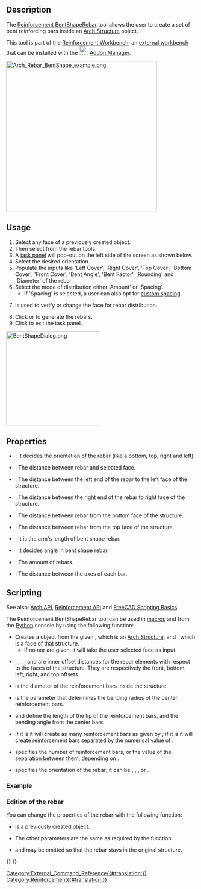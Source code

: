 <languages/>

{{Docnav
|[[Reinforcement_StirrupRebar|StirrupRebar]]
|[[Reinforcement_HelicalRebar|HelicalRebar]]
|[[Reinforcement_Workbench|Reinforcement]]
|IconL=Reinforcement_StirrupRebar.svg
|IconR=Reinforcement_HelicalRebar.svg
|IconC=Reinforcement_Workbench.svg
}}

{{GuiCommand
|Name=Reinforcement BentShapeRebar
|MenuLocation=3D/BIM → Reinforcement Tools → Bent-Shape Rebar
|Workbenches=[[Reinforcement_Workbench|Reinforcement]], [[BIM_Workbench|BIM]]
|Version=0.17
|SeeAlso=
}}

==Description==

The [[Reinforcement_BentShapeRebar|Reinforcement BentShapeRebar]] tool allows the user to create a set of bent reinforcing bars inside an [[Arch_Structure|Arch Structure]] object.

This tool is part of the [[Reinforcement_Workbench|Reinforcement Workbench]], an [[External_workbenches|external workbench]] that can be installed with the [[Image:Std_AddonMgr.svg|24px]] [[Std_AddonMgr|Addon Manager]].

[[Image:Arch_Rebar_BentShape_example.png|400px]]
{{Caption|Two sets of bent reinforcement bars inside an [[Arch Structure|Arch Structure]]}}

==Usage==

# Select any face of a previously created {{Button|[[Image:Arch_Structure.svg|16px]] [[Arch_Structure|Structure]]}} object.
# Then select {{Button|[[Image:Reinforcement_BentShapeRebar.svg|16px]] [[Reinforcement_BentShapeRebar|Bent-Shape Rebar]]}} from the rebar tools.
# A [[Task_Panel|task panel]] will pop-out on the left side of the screen as shown below.
# Select the desired orientation.
# Populate the inputs like 'Left Cover', 'Right Cover', 'Top Cover', 'Bottom Cover', 'Front Cover', 'Bent Angle', 'Bent Factor', 'Rounding' and 'Diameter' of the rebar.
# Select the mode of distribution either 'Amount' or 'Spacing'.
#* If 'Spacing' is selected, a user can also opt for [[Reinforcement_Custom_Spacing|custom spacing]].
# {{Button|Pick Selected Face}} is used to verify or change the face for rebar distribution.
# Click {{Button|OK}} or {{Button|Apply}} to generate the rebars.
# Click {{Button|Cancel}} to exit the task panel.

[[Image:BentShapeDialog.png|250px]]
{{Caption|Task panel for the tool}}

==Properties== 

* {{PropertyData|Orientation}}: It decides the orientation of the rebar (like a bottom, top, right and left).
* {{PropertyData|Front Cover}}: The distance between rebar and selected face.
* {{PropertyData|Left Cover}}: The distance between the left end of the rebar to the left face of the structure.
* {{PropertyData|Right Cover}}: The distance between the right end of the rebar to right face of the structure.
* {{PropertyData|Bottom Cover}}: The distance between rebar from the bottom face of the structure.
* {{PropertyData|Top Cover}}: The distance between rebar from the top face of the structure.
* {{PropertyData|Anchor Length}}: It is the arm's length of bent shape rebar.
* {{PropertyData|Bent Angle}}: It decides angle in bent shape rebar.
* {{PropertyData|Amount}}: The amount of rebars.
* {{PropertyData|Spacing}}: The distance between the axes of each bar.

==Scripting==

See also: [[Arch API|Arch API]], [[Reinforcement API|Reinforcement API]] and [[FreeCAD Scripting Basics|FreeCAD Scripting Basics]].

The Reinforcement BentShapeRebar tool can be used in [[Macros|macros]] and from the [[Python|Python]] console by using the following function:
{{Code|code=
Rebar = makeBentShapeRebar(f_cover, b_cover, l_cover, r_cover,
                           diameter, t_cover, bentLength, bentAngle, rounding, amount_spacing_check, amount_spacing_value, orientation="Bottom",
                           structure=None, facename=None)
}}

* Creates a {{incode|Rebar}} object from the given {{incode|structure}}, which is an [[Arch Structure|Arch Structure]], and {{incode|facename}}, which is a face of that structure.
** If no {{incode|structure}} nor {{incode|facename}} are given, it will take the user selected face as input.
* {{incode|f_cover}}, {{incode|b_cover}}, {{incode|l_cover}}, {{incode|r_cover}}, and {{incode|t_cover}} are inner offset distances for the rebar elements with respect to the faces of the structure. They are respectively the front, bottom, left, right, and top offsets.
* {{incode|diameter}} is the diameter of the reinforcement bars inside the structure.
* {{incode|rounding}} is the parameter that determines the bending radius of the center reinforcement bars.
* {{incode|bentLength}} and {{incode|bentAngle}} define the length of the tip of the reinforcement bars, and the bending angle from the center bars.
* {{incode|amount_spacing_check}} if it is {{incode|True}} it will create as many reinforcement bars as given by {{incode|amount_spacing_value}}; if it is {{incode|False}} it will create reinforcement bars separated by the numerical value of {{incode|amount_spacing_value}}.
* {{incode|amount_spacing_value}} specifies the number of reinforcement bars, or the value of the separation between them, depending on {{incode|amount_spacing_check}}.
* {{incode|orientation}} specifies the orientation of the rebar; it can be {{incode|"Bottom"}}, {{incode|"Top"}}, {{incode|"Left"}}, or {{incode|"Right"}}.

=== Example ===

{{Code|code=
import FreeCAD, Arch, BentShapeRebar

Structure = Arch.makeStructure(length=1000, width=1000, height=100)
Structure.ViewObject.Transparency = 80
FreeCAD.ActiveDocument.recompute()

Rebar = BentShapeRebar.makeBentShapeRebar(50, 20, 20, 20,
                                          8, 40, 100, 135, 2, True, 4, "Bottom", Structure, "Face4")
Rebar.ViewObject.ShapeColor = (0.9, 0.0, 0.0)

Rebar2 = BentShapeRebar.makeBentShapeRebar(50, 40, 20, 20,
                                           8, 20, 100, 135, 2, True, 4, "Bottom", Structure, "Face6")
Rebar2.ViewObject.ShapeColor = (0.0, 0.0, 0.9) 
}}

=== Edition of the rebar ===

You can change the properties of the rebar with the following function:

{{Code|code=
editBentShapeRebar(Rebar, f_cover, b_cover, l_cover, r_cover,
                   diameter, t_cover, bentLength, bentAngle, rounding, amount_spacing_check, amount_spacing_value, orientation,
                   structure=None, facename=None)
}}

* {{incode|Rebar}} is a previously created {{incode|BentShapeRebar}} object.
* The other parameters are the same as required by the {{incode|makeBentShapeRebar()}} function.
* {{incode|structure}} and {{incode|facename}} may be omitted so that the rebar stays in the original structure.

{{Code|code=
import BentShapeRebar

BentShapeRebar.editBentShapeRebar(Rebar, 50, 20, 20, 20,
                                  12, 20, 100, 155, 2, True, 6, "Top")

BentShapeRebar.editBentShapeRebar(Rebar2, 50, 35, 20, 20,
                                  12, 35, 100, 155, 2, True, 6, "Top")
}}


{{Docnav
|[[Reinforcement_StirrupRebar|StirrupRebar]]
|[[Reinforcement_HelicalRebar|HelicalRebar]]
|[[Reinforcement_Workbench|Reinforcement]]
|IconL=Reinforcement_StirrupRebar.svg
|IconR=Reinforcement_HelicalRebar.svg
|IconC=Reinforcement_Workbench.svg
}}

[[Category:External_Command_Reference{{#translation:}}]]
[[Category:Reinforcement{{#translation:}}]]
{{BIM_Tools_navi{{#translation:}}}}
{{Userdocnavi{{#translation:}}}}